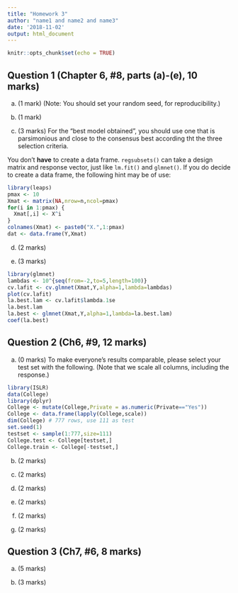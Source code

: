 ```yaml
---
title: "Homework 3"
author: "name1 and name2 and name3"
date: '2018-11-02'
output: html_document
---
```


```r
knitr::opts_chunk$set(echo = TRUE)
```


## Question 1 (Chapter 6, #8, parts (a)-(e), 10 marks)


(a) (1 mark)
(Note: You should set your random seed, for reproducibility.)

(b) (1 mark)


(c) (3 marks)
For the "best model obtained", you should 
use one that is parsimonious and close to
the consensus best according tht the three
selection criteria.

You don't **have** to create a data frame. 
`regsubsets()` can take a design matrix and
response vector, just like `lm.fit()` and 
`glmnet()`. If you do decide to create a data frame,
the following hint may be of use:
```r
library(leaps)
pmax <- 10
Xmat <- matrix(NA,nrow=n,ncol=pmax)
for(i in 1:pmax) {
  Xmat[,i] <- X^i
}
colnames(Xmat) <- paste0("X.",1:pmax)
dat <- data.frame(Y,Xmat)
```


(d) (2 marks) 


(e) (3 marks)

```r
library(glmnet)
lambdas <- 10^{seq(from=-2,to=5,length=100)}
cv.lafit <- cv.glmnet(Xmat,Y,alpha=1,lambda=lambdas) 
plot(cv.lafit)
la.best.lam <- cv.lafit$lambda.1se
la.best.lam
la.best <- glmnet(Xmat,Y,alpha=1,lambda=la.best.lam)
coef(la.best)
```


## Question 2 (Ch6, #9, 12 marks)

(a) (0 marks)
To make everyone's results comparable, please
select your test set with the following.
(Note that we scale all columns, including the response.)

```r
library(ISLR)
data(College)
library(dplyr)
College <- mutate(College,Private = as.numeric(Private=="Yes"))
College <- data.frame(lapply(College,scale))
dim(College) # 777 rows, use 111 as test
set.seed(1)
testset <- sample(1:777,size=111)
College.test <- College[testset,]
College.train <- College[-testset,]
```

(b) (2 marks)

(c) (2 marks)

(d) (2 marks)

(e) (2 marks)

(f) (2 marks)

(g) (2 marks)


## Question 3 (Ch7, #6, 8 marks)

(a) (5 marks)

(b) (3 marks)
